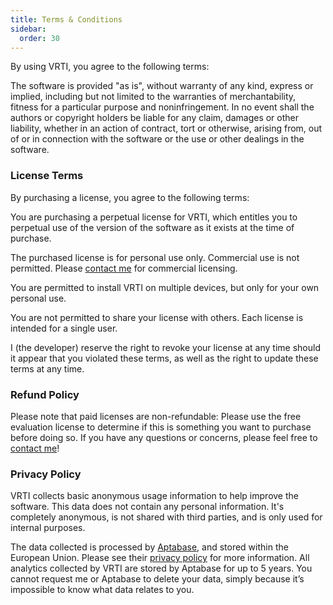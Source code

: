 ```yaml
---
title: Terms & Conditions
sidebar:
  order: 30
---
```


By using VRTI, you agree to the following terms:

The software is provided "as is", without warranty of any kind, express or implied, including but not limited to the warranties of merchantability, fitness for a particular purpose and noninfringement.
In no event shall the authors or copyright holders be liable for any claim, damages or other liability, whether in an action of contract, tort or otherwise, arising from, out of or in connection with the software or the use or other dealings in the software.

### License Terms

By purchasing a license, you agree to the following terms:

You are purchasing a perpetual license for VRTI, which entitles you to perpetual use of the version of the software as it exists at the time of purchase.

The purchased license is for personal use only. Commercial use is not permitted. Please [contact me](/vrti/help/support) for commercial licensing.

You are permitted to install VRTI on multiple devices, but only for your own personal use.

You are not permitted to share your license with others. Each license is intended for a single user.

I (the developer) reserve the right to revoke your license at any time should it appear that you violated these terms, as well as the right to update these terms at any time.

### Refund Policy

Please note that paid licenses are non-refundable: Please use the free evaluation license to determine if this is something you want to purchase before doing so.
If you have any questions or concerns, please feel free to [contact me](/vrti/help/support)!

### Privacy Policy

VRTI collects basic anonymous usage information to help improve the software.
This data does not contain any personal information. It's completely anonymous, is not shared with third parties, and is only used for internal purposes.

The data collected is processed by [Aptabase](https://aptabase.com/), and stored within the European Union.
Please see their [privacy policy](https://aptabase.com/legal/privacy) for more information.
All analytics collected by VRTI are stored by Aptabase for up to 5 years.
You cannot request me or Aptabase to delete your data, simply because it’s impossible to know what data relates to you.
